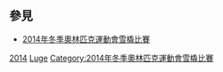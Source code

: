==參見==
* [[2014年冬季奧林匹克運動會雪橇比賽|2014年冬季奧林匹克運動會雪橇比賽]]
{{Commons category|2014 Winter Olympics lugers}}

[[Category:各年冬季奧林匹克運動會雪橇運動員|2014]]
[[Category:2014年冬季奧林匹克運動會運動員|Luge]]
[[Category:2014年冬季奧林匹克運動會雪橇比賽|Category:2014年冬季奧林匹克運動會雪橇比賽]]